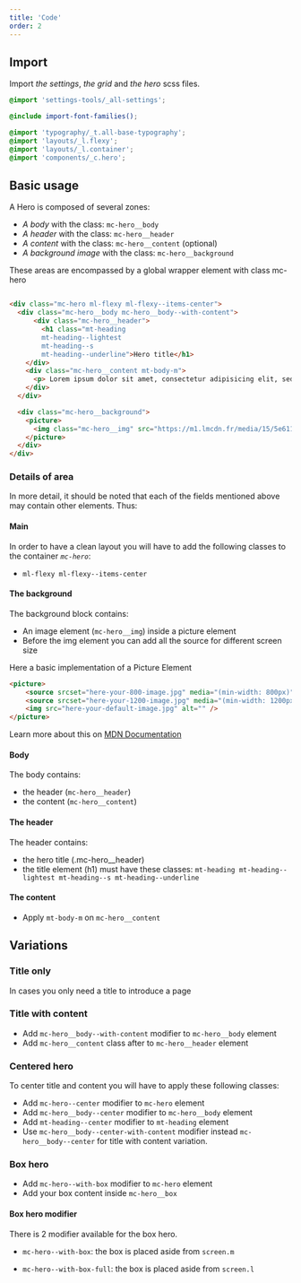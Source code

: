 ```yaml
---
title: 'Code'
order: 2
---
```


## Import

Import *the settings*, *the grid* and *the hero* scss files. 
```scss
@import 'settings-tools/_all-settings';

@include import-font-families();

@import 'typography/_t.all-base-typography';
@import 'layouts/_l.flexy';
@import 'layouts/_l.container';
@import 'components/_c.hero';
```

## Basic usage
A Hero is composed of several zones:

- *A body* with the class: `mc-hero__body`
- *A header* with the class: `mc-hero__header`
- *A content* with the class: `mc-hero__content` (optional)
- *A background image* with the class: `mc-hero__background`

These areas are encompassed by a global wrapper element with class mc-hero

```html

<div class="mc-hero ml-flexy ml-flexy--items-center">
  <div class="mc-hero__body mc-hero__body--with-content">
      <div class="mc-hero__header">
        <h1 class="mt-heading
        mt-heading--lightest
        mt-heading--s
        mt-heading--underline">Hero title</h1>
    </div>
    <div class="mc-hero__content mt-body-m">
      <p> Lorem ipsum dolor sit amet, consectetur adipisicing elit, sed do eiusmod tempor incididunt ut labore et dolore magna aliqua.</p>
    </div>
  </div>

  <div class="mc-hero__background">
    <picture>
      <img class="mc-hero__img" src="https://m1.lmcdn.fr/media/15/5e611393475ea771bbbad626/2872342965/greenkub-maison-sans-permis5e611393063b330009a4a405.jpg?width=800&crop=16:9,smart" alt="Greenkub house">
    </picture>
  </div>
</div>

```

<Preview path="titleContent" />

### Details of area
In more detail, it should be noted that each of the fields mentioned above may contain other elements. Thus:

#### Main
In order to have a clean layout you will have to add the following classes to the container *`mc-hero`*:
- `ml-flexy ml-flexy--items-center`

#### The background
The background block contains:
- An image element (`mc-hero__img`) inside a picture element
- Before the img element you can add all the source for different screen size

Here a basic implementation of a Picture Element

``` html 
<picture>
	<source srcset="here-your-800-image.jpg" media="(min-width: 800px)">
	<source srcset="here-your-1200-image.jpg" media="(min-width: 1200px)">
	<img src="here-your-default-image.jpg" alt="" />
</picture>
```

Learn more about this on [MDN Documentation](https://developer.mozilla.org/en-US/docs/Web/HTML/Element/picture)

#### Body
The body contains: 
 - the header (`mc-hero__header`)
 - the content (`mc-hero__content`)

#### The header
The header contains:
- the hero title (.mc-hero__header) 
- the title element (h1) must have these classes: `mt-heading mt-heading--lightest mt-heading--s mt-heading--underline`

#### The content
- Apply `mt-body-m` on `mc-hero__content`

## Variations
### Title only
In cases you only need a title to introduce a page

<Preview path="basic" nude/>


### Title with content

- Add `mc-hero__body--with-content` modifier to `mc-hero__body` element
- Add `mc-hero__content` class after to `mc-hero__header` element

<Preview path="titleContent" nude/>

### Centered hero
To center title and content you will have to apply these following classes: 
- Add `mc-hero--center` modifier to `mc-hero` element
- Add `mc-hero__body--center` modifier to `mc-hero__body` element
- Add `mt-heading--center` modifier to `mt-heading` element
- Use `mc-hero__body--center-with-content` modifier instead `mc-hero__body--center` for title with content variation.

<Preview path="centered" nude/>

### Box hero

- Add `mc-hero--with-box` modifier to `mc-hero` element	
- Add your box content inside `mc-hero__box`

#### Box hero modifier
There is 2 modifier available for the box hero. 

- `mc-hero--with-box`: the box is placed aside from `screen.m`

<Preview path="box" nude/>

- `mc-hero--with-box-full`: the box is placed aside from `screen.l`

<Preview path="boxFull" nude/>


